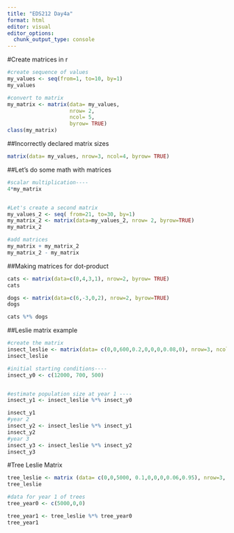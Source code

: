 ```yaml
---
title: "EDS212 Day4a"
format: html
editor: visual
editor_options: 
  chunk_output_type: console
---
```


#Create matrices in r

```r
#create sequence of values
my_values <- seq(from=1, to=10, by=1)
my_values

#convert to matrix
my_matrix <- matrix(data= my_values,
                    nrow= 2,
                    ncol= 5,
                    byrow= TRUE)
class(my_matrix)
```

##Incorrectly declared matrix sizes
```r
matrix(data= my_values, nrow=3, ncol=4, byrow= TRUE)
```

##Let's do some math with matrices

```r
#scalar multiplication----
4*my_matrix


#Let's create a second matrix
my_values_2 <- seq( from=21, to=30, by=1)
my_matrix_2 <- matrix(data=my_values_2, nrow= 2, byrow=TRUE)
my_matrix_2

#add matrices
my_matrix + my_matrix_2
my_matrix_2 - my_matrix


```

##Making matrices for dot-product

```r
cats <- matrix(data=c(0,4,3,1), nrow=2, byrow= TRUE)
cats

dogs <- matrix(data=c(6,-3,0,2), nrow=2, byrow=TRUE)
dogs

cats %*% dogs

```


##Leslie matrix example

```r
#create the matrix
insect_leslie <- matrix(data= c(0,0,600,0.2,0,0,0,0.08,0), nrow=3, ncol=3, byrow=TRUE)
insect_leslie

#initial starting conditions----
insect_y0 <- c(12000, 700, 500)


#estimate population size at year 1 ----
insect_y1 <- insect_leslie %*% insect_y0

insect_y1
#year 2
insect_y2 <- insect_leslie %*% insect_y1
insect_y2
#year 3
insect_y3 <- insect_leslie %*% insect_y2
insect_y3
```


#Tree Leslie Matrix 

```r
tree_leslie <- matrix (data= c(0,0,5000, 0.1,0,0,0,0.06,0.95), nrow=3, ncol=3, byrow=TRUE)
tree_leslie

#data for year 1 of trees
tree_year0 <- c(5000,0,0)

tree_year1 <- tree_leslie %*% tree_year0
tree_year1
```


